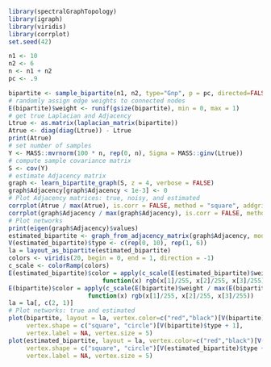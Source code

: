```r
library(spectralGraphTopology)
library(igraph)
library(viridis)
library(corrplot)
set.seed(42)

n1 <- 10
n2 <- 6
n <- n1 + n2
pc <- .9

bipartite <- sample_bipartite(n1, n2, type="Gnp", p = pc, directed=FALSE)
# randomly assign edge weights to connected nodes
E(bipartite)$weight <- runif(gsize(bipartite), min = 0, max = 1)
# get true Laplacian and Adjacency
Ltrue <- as.matrix(laplacian_matrix(bipartite))
Atrue <- diag(diag(Ltrue)) - Ltrue
print(Atrue)
# set number of samples
Y <- MASS::mvrnorm(100 * n, rep(0, n), Sigma = MASS::ginv(Ltrue))
# compute sample covariance matrix
S <- cov(Y)
# estimate Adjacency matrix
graph <- learn_bipartite_graph(S, z = 4, verbose = FALSE)
graph$Adjacency[graph$Adjacency < 1e-3] <- 0
# Plot Adjacency matrices: true, noisy, and estimated
corrplot(Atrue / max(Atrue), is.corr = FALSE, method = "square", addgrid.col = NA, tl.pos = "n", cl.cex = 1.25)
corrplot(graph$Adjacency / max(graph$Adjacency), is.corr = FALSE, method = "square", addgrid.col = NA, tl.pos = "n", cl.cex = 1.25)
# Plot networks
print(eigen(graph$Adjacency)$values)
estimated_bipartite <- graph_from_adjacency_matrix(graph$Adjacency, mode = "undirected", weighted = TRUE)
V(estimated_bipartite)$type <- c(rep(0, 10), rep(1, 6))
la = layout_as_bipartite(estimated_bipartite)
colors <- viridis(20, begin = 0, end = 1, direction = -1)
c_scale <- colorRamp(colors)
E(estimated_bipartite)$color = apply(c_scale(E(estimated_bipartite)$weight / max(E(estimated_bipartite)$weight)), 1,
                          function(x) rgb(x[1]/255, x[2]/255, x[3]/255))
E(bipartite)$color = apply(c_scale(E(bipartite)$weight / max(E(bipartite)$weight)), 1,
                      function(x) rgb(x[1]/255, x[2]/255, x[3]/255))
la = la[, c(2, 1)]
# Plot networks: true and estimated
plot(bipartite, layout = la, vertex.color=c("red","black")[V(bipartite)$type + 1],
     vertex.shape = c("square", "circle")[V(bipartite)$type + 1],
     vertex.label = NA, vertex.size = 5)
plot(estimated_bipartite, layout = la, vertex.color=c("red","black")[V(estimated_bipartite)$type + 1],
     vertex.shape = c("square", "circle")[V(estimated_bipartite)$type + 1],
     vertex.label = NA, vertex.size = 5)
```
